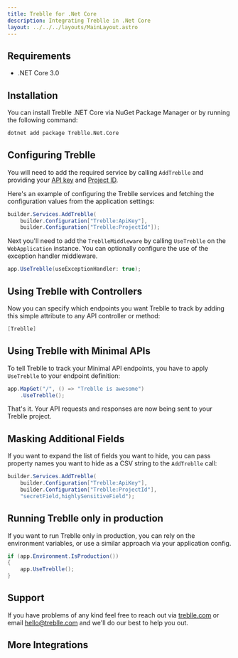 ```yaml
---
title: Treblle for .Net Core
description: Integrating Treblle in .Net Core
layout: ../../../layouts/MainLayout.astro
---
```



## Requirements

- .NET Core 3.0

## Installation

You can install Treblle .NET Core via NuGet Package Manager or by running the following command:

```bash
dotnet add package Treblle.Net.Core
```

## Configuring Treblle

You will need to add the required service by calling `AddTreblle` and providing your [API key](https://docs.treblle.com/en/dashboard#accessing-your-api-key) and [Project ID](https://docs.treblle.com/en/dashboard/projects#project-id).

Here's an example of configuring the Treblle services and fetching the configuration values from the application settings:

```csharp
builder.Services.AddTreblle(
    builder.Configuration["Treblle:ApiKey"],
    builder.Configuration["Treblle:ProjectId"]);
```

Next you'll need to add the `TreblleMiddleware` by calling `UseTreblle` on the `WebApplication` instance.
You can optionally configure the use of the exception handler middleware.

```csharp
app.UseTreblle(useExceptionHandler: true);
```

## Using Treblle with Controllers

Now you can specify which endpoints you want Treblle to track by adding this simple attribute to any API controller or method:

```csharp
[Treblle]
```

## Using Treblle with Minimal APIs

To tell Treblle to track your Minimal API endpoints, you have to apply `UseTreblle` to your endpoint definition:

```csharp
app.MapGet("/", () => "Treblle is awesome")
    .UseTreblle();
```

That's it. Your API requests and responses are now being sent to your Treblle project.

## Masking Additional Fields

If you want to expand the list of fields you want to hide, you can pass property names you want to hide as a CSV string to the `AddTreblle` call:

```csharp
builder.Services.AddTreblle(
    builder.Configuration["Treblle:ApiKey"],
    builder.Configuration["Treblle:ProjectId"],
    "secretField,highlySensitiveField");
```

## Running Treblle only in production

If you want to run Treblle only in production, you can rely on the environment variables, or use a similar approach via your application config.

```csharp
if (app.Environment.IsProduction())
{
    app.UseTreblle();
}
```

## Support

If you have problems of any kind feel free to reach out via [treblle.com](https://treblle.com) or email hello@treblle.com and we'll do our best to help you out.

## More Integrations

<TreblleIntegrations />
